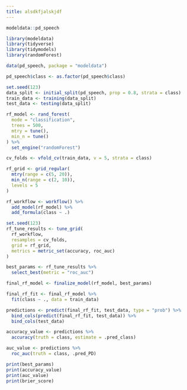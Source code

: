 ```yaml
---
title: alsdkfjalskjdf
---
```


```r
modeldata::pd_speech
```


```r
library(modeldata)
library(tidyverse)
library(tidymodels)
library(randomForest)

data(pd_speech, package = "modeldata")

pd_speech$class <- as.factor(pd_speech$class)

set.seed(123)
data_split <- initial_split(pd_speech, prop = 0.8, strata = class)
train_data <- training(data_split)
test_data <- testing(data_split)

rf_model <- rand_forest(
  mode = "classification",
  trees = 500,
  mtry = tune(),
  min_n = tune()
) %>%
  set_engine("randomForest")

cv_folds <- vfold_cv(train_data, v = 5, strata = class)

rf_grid <- grid_regular(
  mtry(range = c(5, 20)),
  min_n(range = c(2, 10)),
  levels = 5
)

rf_workflow <- workflow() %>%
  add_model(rf_model) %>%
  add_formula(class ~ .)

set.seed(123)
rf_tune_results <- tune_grid(
  rf_workflow,
  resamples = cv_folds,
  grid = rf_grid,
  metrics = metric_set(accuracy, roc_auc)
)

best_params <- rf_tune_results %>%
  select_best(metric = "roc_auc")

final_rf_model <- finalize_model(rf_model, best_params)

final_rf_fit <- final_rf_model %>%
  fit(class ~ ., data = train_data)

predictions <- predict(final_rf_fit, test_data, type = "prob") %>%
  bind_cols(predict(final_rf_fit, test_data)) %>%
  bind_cols(test_data)

accuracy_value <- predictions %>%
  accuracy(truth = class, estimate = .pred_class)

auc_value <- predictions %>%
  roc_auc(truth = class, .pred_PD)

print(best_params)
print(accuracy_value)
print(auc_value)
print(brier_score)
```
